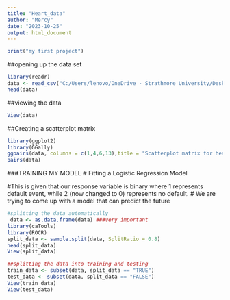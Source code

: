 ```yaml
---
title: "Heart_data"
author: "Mercy"
date: "2023-10-25"
output: html_document
---
```


```r
print("my first project")
```
##opening up the data set
```r
library(readr)
data <- read_csv("C:/Users/lenovo/OneDrive - Strathmore University/Desktop/second year/THIRD YEAR/Applied analytics for finance/heart_failure.csv")
head(data)
```

##viewing the data
```r
View(data)
```

##Creating a scatterplot matrix
```r
library(ggplot2)
library(GGally)
ggpairs(data, columns = c(1,4,6,13),title = "Scatterplot matrix for heart data set", axisLabels = "show")
pairs(data)

```

###TRAINING MY MODEL
# Fitting a Logistic Regression Model 

#This is given that our response variable is binary where 1 represents default event, while 2 (now changed to 0) represents no default.
# We are trying to come up with a model that can predict the future
```r
#splitting the data automatically
 data <- as.data.frame(data) ###very important
library(caTools)
library(ROCR)
split_data <- sample.split(data, SplitRatio = 0.8)
head(split_data)
View(split_data)
```
```r
##splitting the data into training and testing
train_data <- subset(data, split_data == "TRUE")
test_data <- subset(data, split_data == "FALSE")
View(train_data)
View(test_data)
```
